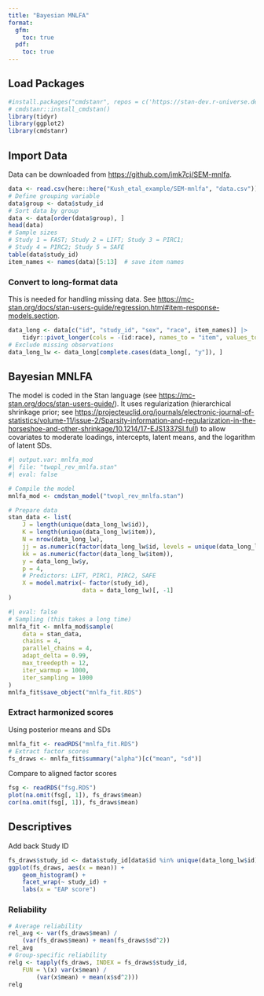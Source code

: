 ```yaml
---
title: "Bayesian MNLFA"
format:
  gfm:
    toc: true
  pdf:
    toc: true
---
```


## Load Packages

```r
#install.packages("cmdstanr", repos = c('https://stan-dev.r-universe.dev', getOption("repos")))
# cmdstanr::install_cmdstan()
library(tidyr)
library(ggplot2)
library(cmdstanr)
```

## Import Data

Data can be downloaded from <https://github.com/jmk7cj/SEM-mnlfa>.

```r
data <- read.csv(here::here("Kush_etal_example/SEM-mnlfa", "data.csv"))
# Define grouping variable
data$group <- data$study_id
# Sort data by group
data <- data[order(data$group), ]
head(data)
# Sample sizes
# Study 1 = FAST; Study 2 = LIFT; Study 3 = PIRC1;
# Study 4 = PIRC2; Study 5 = SAFE
table(data$study_id)
item_names <- names(data)[5:13]  # save item names
```

### Convert to long-format data

This is needed for handling missing data. See <https://mc-stan.org/docs/stan-users-guide/regression.html#item-response-models.section>.

```r
data_long <- data[c("id", "study_id", "sex", "race", item_names)] |>
    tidyr::pivot_longer(cols = -(id:race), names_to = "item", values_to = "y")
# Exclude missing observations
data_long_lw <- data_long[complete.cases(data_long[, "y"]), ]
```

## Bayesian MNLFA

The model is coded in the Stan language (see <https://mc-stan.org/docs/stan-users-guide/>). It uses regularization (hierarchical shrinkage prior; see <https://projecteuclid.org/journals/electronic-journal-of-statistics/volume-11/issue-2/Sparsity-information-and-regularization-in-the-horseshoe-and-other-shrinkage/10.1214/17-EJS1337SI.full>) to allow covariates to moderate loadings, intercepts, latent means, and the logarithm of latent SDs.

```stan
#| output.var: mnlfa_mod
#| file: "twopl_rev_mnlfa.stan"
#| eval: false
```

```r
# Compile the model
mnlfa_mod <- cmdstan_model("twopl_rev_mnlfa.stan")
```

```r
# Prepare data
stan_data <- list(
    J = length(unique(data_long_lw$id)),
    K = length(unique(data_long_lw$item)),
    N = nrow(data_long_lw),
    jj = as.numeric(factor(data_long_lw$id, levels = unique(data_long_lw$id))),
    kk = as.numeric(factor(data_long_lw$item)),
    y = data_long_lw$y,
    p = 4,
    # Predictors: LIFT, PIRC1, PIRC2, SAFE
    X = model.matrix(~ factor(study_id),
                     data = data_long_lw)[, -1]
)
```

```r
#| eval: false
# Sampling (this takes a long time)
mnlfa_fit <- mnlfa_mod$sample(
    data = stan_data,
    chains = 4,
    parallel_chains = 4,
    adapt_delta = 0.99,
    max_treedepth = 12,
    iter_warmup = 1000,
    iter_sampling = 1000
)
mnlfa_fit$save_object("mnlfa_fit.RDS")
```

### Extract harmonized scores

Using posterior means and SDs

```r
mnlfa_fit <- readRDS("mnlfa_fit.RDS")
# Extract factor scores
fs_draws <- mnlfa_fit$summary("alpha")[c("mean", "sd")]
```

Compare to aligned factor scores

```r
fsg <- readRDS("fsg.RDS")
plot(na.omit(fsg[, 1]), fs_draws$mean)
cor(na.omit(fsg[, 1]), fs_draws$mean)
```

## Descriptives

Add back Study ID

```r
fs_draws$study_id <- data$study_id[data$id %in% unique(data_long_lw$id)]
ggplot(fs_draws, aes(x = mean)) +
    geom_histogram() +
    facet_wrap(~ study_id) +
    labs(x = "EAP score")
```

### Reliability

```r
# Average reliability
rel_avg <- var(fs_draws$mean) /
    (var(fs_draws$mean) + mean(fs_draws$sd^2))
rel_avg
# Group-specific reliability
relg <- tapply(fs_draws, INDEX = fs_draws$study_id,
    FUN = \(x) var(x$mean) /
        (var(x$mean) + mean(x$sd^2)))
relg
```